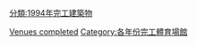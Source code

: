 {{10years|20世紀|完工體育場館|1994|各年份完工體育場館}}

[[Category:1994年體育|Venues completed]]
[[分類:1994年完工建築物|分類:1994年完工建築物]]
[[Category:各年份完工體育場館|Category:各年份完工體育場館]]